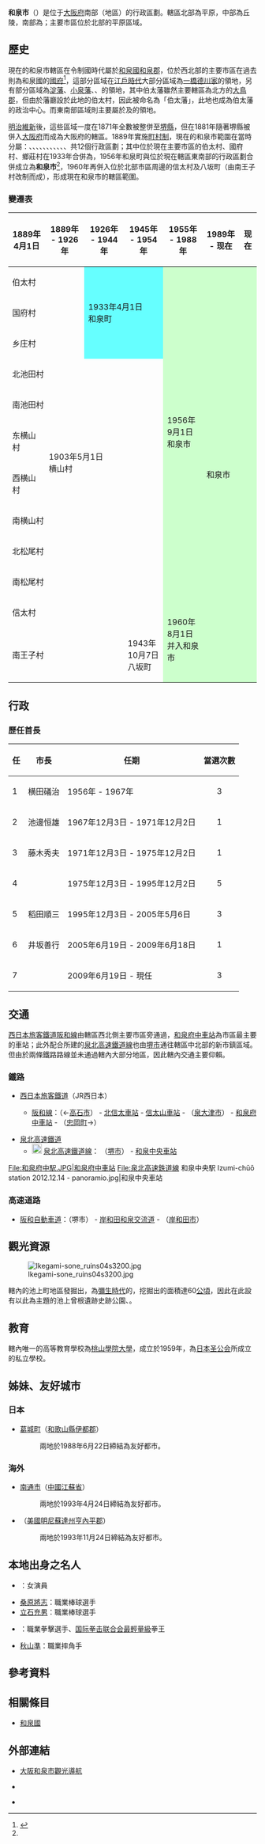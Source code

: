 {{日本都市
| 自治體名=和泉市
| 圖像=[[File:Shinodamori-kuzunoha-inari-jinja_haiden.jpg|240px]]
| 圖像說明=[[信太森葛葉稻荷神社|信太森葛葉稻荷神社]]（信太森神社）
| 市章=Symbol of Izumi, Osaka.svg
| 日文原名=和泉市
| 平假名=いずみし
| 羅馬字拼音=Izumi-shi
| 都道府縣=大阪府
| 支廳=
| 編號=27219-1
| 面積=84.99
| 邊界未定=
| 人口=186,198<ref>{{Cite web| url=http://www.city.osaka-izumi.lg.jp/| title=和泉市的人口| publisher=和泉市政府| accessdate=2018-01-09| language=ja| archive-date=2020-11-06| archive-url=https://web.archive.org/web/20201106184908/https://www.city.osaka-izumi.lg.jp/| dead-url=no}}</ref>
| 統計時間=2017年11月底
| 自治體=[[堺市|堺市]]（[[西区_(堺市)|西区]]、[[南区_(堺市)|南区]]）、[[岸和田市|岸和田市]]、[[河内長野市|河内長野市]]、、[[高石市|高石市]]、[[泉大津市|泉大津市]]、[[忠岡町|忠岡町]]<br />'''[[和歌山縣|和歌山縣]]'''：[[葛城町|葛城町]]
| 樹=樟樹
| 花=水仙
| 其他象徵物=
| 其他象徵=
| 市長={{tsl|ja|辻宏康}}
| 卸任日期=2021年6月19日
| 郵遞區號=594-8501
| 所在地=和泉市府中町二丁目7番5号
| 電話號碼=725-41-1551
| 外部連結=http://www.city.osaka-izumi.lg.jp/
| 地圖=[[File:Izumi_in_Osaka_Prefecture_Ja.svg|250px]]
| 註記=
}}
'''和泉市'''（{{jpn|j=和泉市|hg=いずみし|rm=Izumi shi|f=y}}）是位于[[大阪府|大阪府]]南部（{{tsl|ja|泉北}}地區）的行政區劃。轄區北部為平原，中部為丘陵，南部為{{Tsl|ja|和泉山脈}}；主要市區位於北部的平原區域。

== 歷史 ==
現在的和泉市轄區在令制國時代屬於[[和泉國|和泉國]][[和泉郡|和泉郡]]，位於西北部的主要市區在過去則為和泉國的[[國府_(日本歷史)|國府]]<ref name="History">{{Cite web| url=http://www.city.osaka-izumi.lg.jp/siseizyouho/profile/1315902857322.html| title=市の沿革| accessdate=2018-01-09| language=ja| publisher=和泉市政府| archive-date=2018-03-21| archive-url=https://web.archive.org/web/20180321130811/http://www.city.osaka-izumi.lg.jp/siseizyouho/profile/1315902857322.html| dead-url=no}}</ref>，這部分區域在[[江戶時代|江戶時代]]大部分區域為[[一橋德川家|一橋德川家]]的領地，另有部分區域為[[淀藩|淀藩]]、[[小泉藩|小泉藩]]、{{tsl|ja|岸和田藩}}、{{tsl|ja|伯太藩}}的領地，其中伯太藩雖然主要轄區為北方的[[大鳥郡|大鳥郡]]，但由於藩廳設於此地的伯太村，因此被命名為「伯太藩」，此地也成為伯太藩的政治中心。而東南部區域則主要屬於{{Tsl|ja|関宿藩|關宿藩}}及{{tsl|ja|吉見藩}}的領地。

[[明治維新|明治維新]]後，這些區域一度在1871年全數被整併至[[堺縣|堺縣]]，但在1881年隨著堺縣被併入[[大阪府|大阪府]]而成為大阪府的轄區。1889年實施[[町村制|町村制]]，現在的和泉市範圍在當時分屬：{{tsl|ja|伯太村}}、{{tsl|ja|国府村 (大阪府)|國府村 (大阪府)|國府村}}、{{tsl|ja|郷荘村|鄉莊村}}、{{tsl|ja|北池田村}}、{{tsl|ja|南池田村}}、{{tsl|ja|東横山村 (大阪府)|東橫山村 (大阪府)|東橫山村}}、{{tsl|ja|西横山村 (大阪府)|西橫山村 (大阪府)|西橫山村}}、{{tsl|ja|南横山村|南橫山村}}、{{tsl|ja|北松尾村}}、{{tsl|ja|南松尾}}、{{tsl|ja|信太村 (大阪府)|信太村 (大阪府)|信太村}}、{{tsl|ja|八坂町|八坂町|南王子村}}共12個行政區劃；其中位於現在主要市區的伯太村、國府村、鄉莊村在1933年合併為{{Tsl|ja|和泉町}}，1956年和泉町與位於現在轄區東南部的行政區劃合併成立為'''和泉市'''<ref name="History"/>，1960年再併入位於北部市區周邊的信太村及八坂町（由南王子村改制而成），形成現在和泉市的轄區範圍。

=== 變遷表 ===

{| class="wikitable" style="font-size:x-small;"
! 1889年4月1日
! 1889年 - 1926年
! 1926年 - 1944年
! 1945年 - 1954年
! 1955年 - 1988年
! 1989年 - 现在
! 现在
|-
| colspan=2 | 伯太村
| colspan=2 rowspan=3 style="background-color:#66FFFF;" | 1933年4月1日<br />和泉町
| rowspan=10 style="background-color:#CCFFCC;" | 1956年9月1日<br />和泉市
| rowspan=12 colspan=3 style="background-color:#CCFFCC;" | 和泉市
|-
| colspan=2 | 国府村
|-
| colspan=2 | 乡庄村
|-
| colspan=4 | 北池田村
|-
| colspan=4 | 南池田村
|-
| 东横山村
| rowspan=2 colspan=3 | 1903年5月1日<br />横山村
|-
| 西横山村
|-
| colspan=4 | 南横山村
|-
| colspan=4 | 北松尾村
|-
| colspan=4 | 南松尾村
|-
| colspan=4 | 信太村
| rowspan=2 style="background-color:#CCFFCC;" | 1960年8月1日<br />并入和泉市
|-
| colspan=3 | 南王子村
| 1943年10月7日<br />八坂町
|}

== 行政 ==
=== 歷任首長 ===
{| class="wikitable" border=1 cellspacing=0
|-
! 任 !! 市長 !! 任期 !! 當選次數
|-
| 1
| 横田礒治
| 1956年 - 1967年
| style="text-align:center;" | 3
|-
| 2
| 池邊恒雄
| 1967年12月3日 - 1971年12月2日
| style="text-align:center;" | 1
|-
| 3
| 藤木秀夫
| 1971年12月3日 - 1975年12月2日
| style="text-align:center;" | 1
|-
| 4
| {{tsl|ja|池田忠雄 (政治家)|池田忠雄_(政治家)|池田忠雄}}
| 1975年12月3日 - 1995年12月2日
| style="text-align:center;" | 5
|-
| 5
| 稻田順三
| 1995年12月3日 - 2005年5月6日
| style="text-align:center;" | 3
|-
| 6
| 井坂善行
| 2005年6月19日 - 2009年6月18日
| style="text-align:center;" | 1
|-
| 7
| {{tsl|ja|辻宏康}}
| 2009年6月19日 - 現任
| style="text-align:center;" | 3
|}

== 交通 ==
[[西日本旅客鐵道|西日本旅客鐵道]][[阪和線|阪和線]]由轄區西北側主要市區旁通過，[[和泉府中車站|和泉府中車站]]為市區最主要的車站；此外配合{{tsl|ja|泉北ニュータウン|泉北新市鎮}}所建的[[泉北高速鐵道線|泉北高速鐵道線]]也由[[堺市|堺市]]通往轄區中北部的新市鎮區域。但由於兩條鐵路路線並未通過轄內大部分地區，因此轄內交通主要仰賴{{tsl|ja|南海バス|南海巴士}}。

=== 鐵路 ===
* [[西日本旅客鐵道|西日本旅客鐵道]]（JR西日本）
** {{JR西路線記號|K|R}} [[阪和線|阪和線]]：（←[[高石市|高石市]]） - [[北信太車站|北信太車站]] - [[信太山車站|信太山車站]] - （[[泉大津市|泉大津市]]） - [[和泉府中車站|和泉府中車站]] - （[[忠岡町|忠岡町]]→）
* [[泉北高速鐵道|泉北高速鐵道]]
** [[File:Number_prefix_Semboku_Rapid_Railway_line.png|20px]] [[泉北高速鐵道線|泉北高速鐵道線]]： （[[堺市|堺市]]） - [[和泉中央車站|和泉中央車站]]

<gallery widths=200px heights=200px>
File:和泉府中駅.JPG|和泉府中車站
File:泉北高速鉄道線 和泉中央駅 Izumi-chūō station 2012.12.14 - panoramio.jpg|和泉中央車站
</gallery>

=== 高速道路 ===
* [[阪和自動車道|阪和自動車道]]：（堺市） - [[岸和田和泉交流道|岸和田和泉交流道]] - （[[岸和田市|岸和田市]]）

== 觀光資源 ==
[[File:Ikegami-sone_ruins04s3200.jpg|thumb]]

轄內的池上町地區發掘出{{tsl|ja|池上・曽根遺跡|池上、曾根遺跡}}，為[[彌生時代|彌生時代]]的{{tsl|ja|環濠集落|環濠聚落}}，挖掘出的面積達60[[公頃|公頃]]，因此在此設有以此為主題的池上曾根遺跡史跡公園、{{tsl|ja|大阪府立弥生文化博物館|大阪府立彌生文化博物館}}。

== 教育 ==
轄內唯一的高等教育學校為[[桃山學院大學|桃山學院大學]]，成立於1959年，為[[日本圣公会|日本圣公会]]所成立的私立學校。

== 姊妹、友好城市 ==
=== 日本 ===
* [[葛城町|葛城町]]（[[和歌山縣|和歌山縣]][[伊都郡|伊都郡]]）
*: 兩地於1988年6月22日締結為友好都市。

=== 海外 ===
* {{flagicon|CHN}} [[南通市|南通市]]（[[中國|中國]][[江蘇省|江蘇省]]）
*: 兩地於1993年4月24日締結為友好都市。
* {{Flagicon|USA}} {{tsl|en|Bloomington, Minnesota|布隆明頓 (明尼蘇達州)|布隆明頓}}（[[美國|美國]][[明尼蘇達州|明尼蘇達州]][[亨內平郡_(明尼蘇達州)|亨內平郡]]）
*: 兩地於1993年11月24日締結為友好都市。

== 本地出身之名人 ==
* {{tsl|ja|山本富士子}}：女演員
* [[桑原將志|桑原將志]]：職業棒球選手
* [[立石充男|立石充男]]：職業棒球選手
* {{Tsl|ja|京口紘人}}：職業拳擊選手、[[国际拳击联合会|国际拳击联合会]][[最輕量級|最輕量級]]拳王
* [[秋山準|秋山準]]：職業摔角手

== 參考資料 ==
{{Reflist}}

== 相關條目 ==
{{Commonscat|Izumi, Osaka}}
* [[和泉國|和泉國]]

== 外部連結 ==
* {{Ja}} [http://satomachi-izumi.com/ 大阪和泉市觀光導航]{{Wayback|url=http://satomachi-izumi.com/ |date=20201124025806 }}
* {{Ja}} {{Facebook|Izumi.city|和泉市}}
* {{Ja}}{{Twitter|izumi_city|和泉市}}

{{大阪府}}
{{Authority control}}